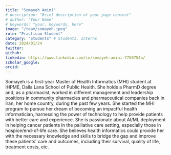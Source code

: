```yaml
---
title: "Somayeh Amini"
# description: "Brief description of your page content"
# author: "Your Name"
# keywords: "your, keywords, here"
image: "/team/somayeh.jpeg"
role: "Practicum Student"
category: "Students" # Students, Interns
date: 2024/01/24
twitter:
github:
linkedin: https://www.linkedin.com/in/somayeh-amini-7759754a/
scholar_google:
orcid:
---
```


Somayeh is a first-year Master of Health Informatics (MHI) student at IHPME, Dalla Lana School of Public Health. She holds a PharmD degree and, as a pharmacist, worked in different management and leadership positions in community pharmacies and pharmaceutical companies back in Iran, her home country, during the past few years.
She started the MHI program to pursue her dream of becoming an impactful health informatician, harnessing the power of technology to help provide patients with better care and experience. She is passionate about AI/ML deployment in helping cancer patients in the palliative care setting, especially those in hospice/end-of-life care. She believes health informatics could provide her with the necessary knowledge and skills to bridge the gap and improve these patients' care and outcomes, including their survival, quality of life, treatment costs, etc.
